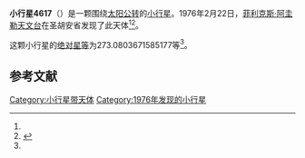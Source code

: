 {{Infobox planet
| bgcolour = #FFFFC0
| name = 4617 Zadunaisky
| symbol = 
| image = 
| caption = 
| discovery = yes
| discovery_ref = 
| discoverer = [[菲利克斯·阿圭勒天文台|菲利克斯·阿圭勒天文台]]
| discovery_site = [[圣胡安省|圣胡安省]] 
| discovered = 1976年2月22日
| designations = yes
| mp_name = 
| named_after = 
| alt_names = 1976 DK/ 1951 WM2 / 1978 NG3 / 1980 XA1
| mp_category = [[外小行星带|外小行星带]]
| orbit_ref = <ref name="a">[http://ssd.jpl.nasa.gov/sbdb.cgi?sstr=4617 4617 Zadunaisky] {{Wayback|url=http://ssd.jpl.nasa.gov/sbdb.cgi?sstr=4617 |date=20201124005954 }}，小行星數據庫瀏覽器（JPL Small-Body Database Browser）－[[美国国家航空航天局|美国国家航空航天局]]喷气推进实验室</ref>
| epoch = 2456400.5 (2013年4月18日更新)
| aphelion = {{convert|3.428630442023565|AU|km|3|abbr=on|lk=out}}
| perihelion = {{convert|2.996175201663818|AU|km|3|abbr=on}}
| semimajor = {{convert|3.212402821843692|AU|km|3|abbr=on}}
| eccentricity = 0.067310245
| period = 2103.020107 [[日|日]]<br />5.76[[儒略年|儒略年]]
| avg_speed = 
| inclination = 18.66712395135237
| asc_node = 234.6122683587082
| mean_anomaly = 
| arg_peri = 273.0803671585177
| satellites = 
| physical_characteristics = yes
| dimensions = 
| mass = 
| density = 
| surface_grav = 
| escape_velocity = 
| sidereal_day = 
| axial_tilt = 
| pole_ecliptic_lat = 
| pole_ecliptic_lon = 
| albedo = 
| temperatures= 
| temp_name1 = 
| mean_temp_1 = 
| max_temp_1 = 
| temp_name2 = 
| max_temp_2 = 
| spectral_type = 
| abs_magnitude = 273.0803671585177
}}

'''小行星4617'''（{{lang-en|4617 Zadunaisky}}）是一颗围绕[[太阳|太阳]][[公转|公转]]的[[小行星|小行星]]。1976年2月22日，[[菲利克斯·阿圭勒天文台|菲利克斯·阿圭勒天文台]]在圣胡安省发现了此天体<ref name="a" /><ref>{{cite news|title=小行星列表|url=http://cfa-www.harvard.edu/iau/lists/NumberedMPs.txt|accessdate=2013-07-08|newspaper=哈佛大学|archive-date=2008-05-17|archive-url=https://web.archive.org/web/20080517010638/http://cfa-www.harvard.edu/iau/lists/NumberedMPs.txt|dead-url=no}}</ref>。

这颗小行星的[[绝对星等|绝对星等]]为273.0803671585177等<ref name="a" />。

==参考文献==
{{reflist}}
{{Minor Planet Number|[[小行星4616|小行星4616]]|[[小行星4618|小行星4618]]}}

{{小天体}}

[[Category:小行星带天体|Category:小行星带天体]]
[[Category:1976年发现的小行星|Category:1976年发现的小行星]]

{{asteroid-stub}}